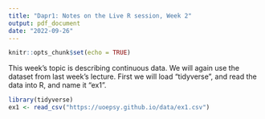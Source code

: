 ```yaml
---
title: "Dapr1: Notes on the Live R session, Week 2"
output: pdf_document
date: "2022-09-26"
---
```


```r
knitr::opts_chunk$set(echo = TRUE)
```

This week's topic is describing continuous data. We will again use the dataset from last week's lecture. First we will load "tidyverse", and read the data into R, and name it "ex1".

```r
library(tidyverse)
ex1 <- read_csv("https://uoepsy.github.io/data/ex1.csv")
```




